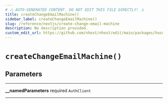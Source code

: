 ```yaml
---
# ⚠️ AUTO-GENERATED CONTENT. DO NOT EDIT THIS FILE DIRECTLY! ⚠️
title: createChangeEmailMachine()
sidebar_label: createChangeEmailMachine()
slug: /reference/nextjs/create-change-email-machine
description: No description provided.
custom_edit_url: https://github.com/nhost/nhost/edit/main/packages/hasura-auth-js/src/machines/change-email.ts#L27
---
```


# `createChangeEmailMachine()`

## Parameters

---

**<span className="parameter-name">\_\_namedParameters</span>** <span className="optional-status">required</span> <code>AuthClient</code>

---
